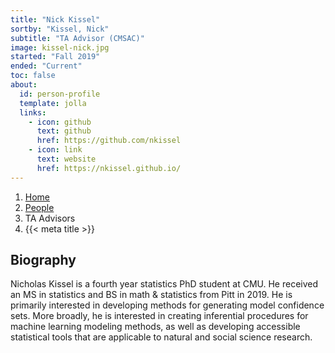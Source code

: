 ```yaml
---
title: "Nick Kissel"
sortby: "Kissel, Nick"
subtitle: "TA Advisor (CMSAC)"
image: kissel-nick.jpg
started: "Fall 2019"
ended: "Current"
toc: false
about:
  id: person-profile
  template: jolla
  links:
    - icon: github
      text: github
      href: https://github.com/nkissel
    - icon: link
      text: website
      href: https://nkissel.github.io/
---
```


```{=html}
<nav aria-label="breadcrumb">
  <ol class="breadcrumb">
    <li class="breadcrumb-item"><a href="../../index.html">Home</a></li>
    <li class="breadcrumb-item"><a href="../../people.html">People</a></li>
    <li class="breadcrumb-item active">TA Advisors</li>
    <li class="breadcrumb-item active" aria-current="page">{{< meta title >}}</li>
  </ol>
</nav>
```

:::{#person-profile}
:::

## Biography

Nicholas Kissel is a fourth year statistics PhD student at CMU. He received an
MS in statistics and BS in math & statistics from Pitt in 2019. He is primarily
interested in developing methods for generating model confidence sets. More
broadly, he is interested in creating inferential procedures for machine
learning modeling methods, as well as developing accessible statistical tools
that are applicable to natural and social science research.
